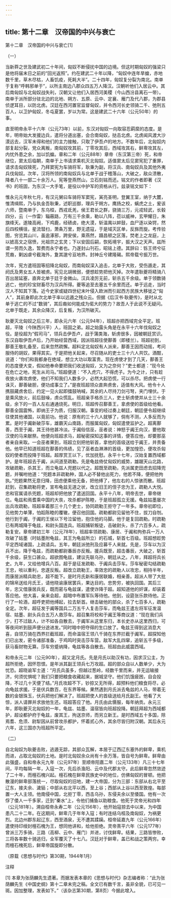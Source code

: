 ```yaml
---
---
---
```

title: 第十二章　汉帝国的中兴与衰亡
---




第十二章　汉帝国的中兴与衰亡[1]



（一）


当新莽之世及建武初二十年间，匈奴不断侵扰中国的边境。但这时期匈奴的强梁只是他将届末日之前的“回光返照”。约在建武二十年以降，“匈奴中连年旱蝗，赤地数千里，草木尽枯，人畜饥疫，死耗大半”。二十四年，匈奴复分裂为南北。南单于复称“呼韩邪单于”，以所主南边八郡众四五万人降汉。汉朝听他们入居云中。其后南匈奴与北匈奴战失利，汉朝又让他们入居西河美稷（今山西汾县离石一带）。南单于派所部分驻北边的北地、朔方、五原、云中、定襄、雁门及代八郡，为郡县侦逻耳目，以防北虏。汉廷在西河置官监督匈奴，并令西河长史领骑二千、弛刑五百人，以卫护匈奴，冬屯夏罢，岁以为常。这是建武二十六年（公元50年）的事。

直至明帝永平十六年（公元73年）以前，东汉对匈奴一向取容忍羁縻的态度。是年，明帝始大发援边兵，遣将分道出塞，会合南匈奴，挞击北虏。北虏闻风渡大沙漠远去，汉军未得和他们的主力接触，只取了伊吾卢的地方。不数年后，北匈奴内部复起分裂，党众离叛，南匈奴攻其前，丁零攻其后，西域攻其右，鲜卑攻其左，内忧外患之余，加以饥蝗。章和二年（公元88年）章帝（东汉第三帝）死，和帝继位，窦太后临朝，南单于上书请求乘机灭北匈奴。适值窦太后见窦宪犯了重罪，请求击匈奴赎死，乃拜窦宪为车骑将军，耿秉为副，将汉兵、南匈奴兵及其他外夷兵伐匈奴。次年，汉将所领的南匈奴兵与北单于战于稽落山，大破之，敌众溃散，降者八十一部二十余万人。宪等登燕然山，立石刻铭而还。铭文的作者即著《汉书》的班固，为东汉一大手笔，是役以中护军的资格从行。兹录铭文如下：





惟永元元年秋七月，有汉元舅曰车骑将军窦宪，寅亮圣明，登翼王室，纳于大麓，惟清缉熙，乃与执金吾耿秉，述职巡御，理兵于朔方。鹰扬之校，螭虎之土，爰该六师，暨南单于，东乌桓，西戎氐羌，侯王君长之群，骁骑三万，元戎轻武，长毂四分，云（一作雷）辎蔽路，万有三千余乘，勒以八阵，莅以威神，玄甲耀日，朱旗绛天。遂陵高阙，下鸡鹿，经碛卤，绝大漠，斩温禺以衅鼓，血尸逐以染锷，然后四校横徂，星流彗扫，萧条万里，野无遗寇，于是域灭区单，反旆而旋。考传验图，穷览其山川，虽逾涿邪，跨安侯，乘燕然，蹑昌顿之区落，焚老上之龙庭，上以摅高文之宿愤，光祖宗之玄灵；下以安固后嗣，恢拓境宇，振大汉之天声。兹所谓一劳而久逸，暂费而永宁者也。乃遂封山刊石，昭铭上德。其辞曰：铄王师兮征荒裔，剿凶虐兮截海外，夐其邈兮亘地界。封神丘兮建隆碣。熙帝载兮振万世。





次年，宪方遣班固等招降北匈奴，而南匈奴深入追击，北单于大败，受伤遁走，其阏氏及男女五人皆被虏。宪见北胡微弱，便想趁势把他灭掉。次年遣耿夔将精骑八百出居延塞，直奔北单于廷于金微山。汉兵凌厉无前，斩杀五千余级。单于领数骑逃亡，他的珍宝财畜尽为汉兵所得。夔等追至去塞五千余里而还。单于远走，当时汉人不知其下落。近今史家或疑四世纪末叶侵入欧洲而引起西方民族大移徙之“匈人”，其前身即此次北单于率以远遁之残众云。但据《后汉书·耿夔传》，是时从北单于逃亡的不过“数骑”，其后裔如何能成为偌大的势力？故吾人于此说不无疑问。北单于既走，其余众降汉，后复叛，为汉所破灭。

耿夔灭北匈奴之后三年，即永元六年（公元94年），班超亦把西域完全平定。班超，平陵（今陕西兴平）人，班固之弟。超之始露头角是在永平十六年伐匈奴之役。是役超为“假司马”，领兵击伊吾卢，战于蒲类海，斩虏很多，因被朝廷赏识。东汉自取伊吾卢后，乃开始经营西域，因派班超往使鄯善（即楼兰）。班超初到，鄯善王敬礼备至，后来忽然疏懈。超料定北匈奴有人派来，鄯善王因而动摇，考问服侍的胡奴，果得其实。于是把他关起来，尽召随从的吏士三十六人共饮。酒酣，说道：“你们和我都身在绝域，想立大功以取富贵。现在虏使才到了几天，鄯善王的态度便大变，假如他奉命要把我们收送匈奴，又为之奈何？”吏士都道：“现今处在危亡之地，死生从司马。”班超便道：“不入虎穴，不得虎子。为今之计，只有趁夜放火袭攻虏使，他们不知我们人数多少，必然大起恐慌，可以杀尽。把虏使一行诛灭，鄯善破胆，便功成事立了。”是夜班超领众直奔虏舍，适值有大风。他令十人携鼓藏虏舍后，约定一见火起即擂鼓呐喊，其余的人尽持刀剑弓弩，夹门埋伏。于是乘风放火，前后鼓噪，虏众慌乱。班超亲手格杀三人，吏士斩虏使并从士三十余级，余下的一百人左右通通烧死。明日，班超传召鄯善王，拿虏使的首级给他看。鄯善全国震怖，即纳王子为质，归服汉朝。事变的经过奏上朝廷，朝廷便令超继续往使其他诸国，以竟前功。他说：原有的三十六人就够了，倘有不测，人多反而为累。是时于阗新破莎车，雄霸天山南路，而服属匈奴，匈奴遣使监护之。超离鄯善，西至于阗，其王待他甚冷淡。于阗俗信巫，巫者说：神怒于阗王向汉，要他取汉使的马来献祭。他便向班超求马，超秘密探知这事的详情，便答应他，却要那巫者亲自来取。一会巫者果到，班超立刻把他斩首，拿他的首级送给于阗王，并责备他。他早已知道班超在鄯善的伟绩，见了巫者血淋淋的首级，更加惶恐，便攻杀匈奴的使者而投降于班超。超厚赏王以下，优加抚慰。永平十七年，汉始复置西域都护。是年班超去于阗，从间道至疏勒。先是龟兹倚仗匈奴的威势，雄踞天山北路，攻破疏勒，杀其王，而立龟兹人兜题以代之。超既至疏勒，先派属吏田虑去招降兜题，并嘱咐他道：“兜题本非疏勒种，国人必不替他出死力，他若不降，便把他拘执。”兜题果然无意归降，田虑便乘他无备，把他缚了，他左右的人惊骇而散。班超赶到，召集疏勒将吏，宣布龟兹无道之状，改立旧王的侄子忠为王，疏勒人大悦。忠和官属请杀兜题，班超却把他放了遣送回国。永平十八年，明帝去世，章帝继位。龟兹和焉耆乘中国的大丧，攻杀都护陈睦，于是班超孤立无援。龟兹姑墨屡次出兵攻疏勒，班超率着那三十几个吏士，协同疏勒王拒守了一年多。章帝初即位，见他势力单薄，怕蹈陈睦的覆辙，便召他回国。疏勒都尉见留他不住，拔刀自刎。他行到于阗，于阗的王侯以下号泣留他，抱住他的马脚。他于是复回疏勒。时疏勒已有两城降于龟兹，和尉头国连兵。班超捕斩叛徒，击破尉头，杀了六百多人，疏勒复安。章帝建初三年（公元78年），班超率领疏勒、康居、于阗和拘弥兵一万人攻破了姑墨（时姑墨附龟兹，其王为龟兹所立）的石城，斩首七百级。班超想趁势平定西域诸国，上疏请兵。五年，朝廷派弛刑及应募千人来就。先是，莎车以为汉兵不出，降于龟兹，而疏勒都尉番辰亦反叛。援兵既至，超击番辰，大破之，斩首千余级，获生口甚众。超欲图龟兹，建议先联乌孙，朝廷从之。八年，拜超将兵长史。九年，又给他增兵八百。超于是征发疏勒、于阗兵击莎车。莎车秘密勾结疏勒王忠，啖以重利，忠遂反叛。超改立疏勒王，率效忠的疏勒人以攻忠，相持半年，而康居派精兵助忠，超不能下。是时月氏新和康居联婚，相亲善。超派人带了大批的锦帛送给月氏王，请他晓谕康居罢兵，果达目的。忠势穷，被执回国。其后三年，忠又借康居兵反，既而密与龟兹谋，遣使诈降于超。超知道他的奸谋，却装着答应他。他大喜，亲来会超，超暗中布置军队等待他。他到，设筵张乐款待他。正行了一轮酒，超呼吏把他缚起，拉去斩首。继击破他的部众，杀了七百多人，疏勒全定。次年，超征发于阗等国兵二万五千人复击莎车，而龟兹王遣左将军征发温宿、姑墨、尉头兵合五万人救莎车。超召集将校和于阗王等商议道：“现在我们兵少，打不过敌人，计不如各自散去，于阗军从这里东归，本长史亦从这里西归，可等夜间听到鼓声便分途进发。”同时暗中把夺得的生口放了。龟兹王得到这消息大喜，自领万骑在西界拦截班超，而命温宿王领八千骑在东界拦截于阗军。超探知他们已出发，密令诸部准备，于鸡鸣时突击莎车营。敌军大乱四窜，追斩五千多级，获马畜财物无算。莎车穷蹙纳降，龟兹等各自散去。班超由此威震西域。

和帝永元二年（公元90年），超又定月氏。先是月氏以助汉有功，因求汉公主，为超所拒绝，因怀怨恨。是年派其副王领兵七万攻超。超的部众自以人数单少，大为忧恐。超晓谕军士道：“月氏兵虽多，但越过葱岭，经数千里而来，并无运输接济，何须忧惧呢？我们只要把粮食收藏起来，据城坚守。他们饥饿疲困，自会投降，不过几十天便了结。”月氏攻超不下，钞掠又无所得，超预料他们粮食将尽，必向龟兹求援。于是伏兵数百，在东界等候。果然遇到月氏派去龟兹的人马，带着无数的金银珠玉，伏兵把他们解决了。班超把使人的首级送给月氏副王。他看了大惊，派人请罪并求放他生还。班超答应了他。月氏由此慑服，每年纳贡。永元三年，即耿夔灭北匈奴的一年，龟兹、姑墨、温宿皆向班超投降。朝廷拜超为西域都护，超设都护府于龟兹，废其王，拘送京师，而另立新王。是时西域五十多国，除焉耆、危须、尉犁因从前曾攻杀都护，怀着贰心外，其余尽皆归附汉朝。其后永元六年，这三国亦为班超所平定。





（二）


自北匈奴为耿夔击败，逃遁无踪，其部众瓦解，本居于辽西辽东塞外的鲜卑，乘机而进，占取北匈奴的土地。是时北匈奴余众尚有十余万落，皆自号为鲜卑。鲜卑由此强盛，自和帝永元九年（公元97年）至顺帝阳嘉二年（公元133年）凡三十七年间，平均每隔一年，入寇一次，先后杀渔阳、云中及代郡太守。此后鲜卑忽然敛迹了二十年，而檀石槐兴起。檀石槐在鲜卑民族史中的地位，仿佛匈奴的冒顿。他把散漫的鲜卑部落统一，尽取匈奴的旧地，建一大帝国，分为三部：东部从右北平至辽东，接夫余、濊貊；中部从右北平以西，至上谷；西部从上谷以西至敦煌。每部置一大人主领。他南侵中国，北拒丁零，西击乌孙，东侵夫余以至倭国。他有一次俘了倭人一千多家，迁到“秦水”上，令他们捕鱼以助粮食。他死于灵帝光和四年（公元181年）。溯自桓帝永寿二年（公元156年），他开始寇掠去中以来，为中国患凡二十二年。在这期间，鲜卑几于年年入寇；有时连结乌桓及南匈奴，为祸更烈。北边州郡东起辽东，西至酒泉，无不遭其蹂躏。桓帝延嘉九年（公元166年）遣使持印绶封檀石槐为王，想同他讲和，给他拒绝。灵帝熹平六年（公元177年）曾派三万多骑，三路（高柳、云中、雁门）并进，讨伐鲜卑。结果，三路皆惨败，三将各率数十骑逃归，全军覆灭了十七八。汉廷对于鲜卑，盖已和战之策两穷。幸而檀石槐死后，鲜卑帝国旋即分散。





（原载《思想与时代》第30期，1944年1月）


注释

[1] 本章为张荫麟先生遗著。而据发表本章的《思想与时代》杂志编者称：“此为张荫麟先生《中国史纲》第十二章未完之稿。全文已有数千言，虽非全貌，已可见一斑。因加整理，发表如下。”（该杂志第30期，第8页）今据此增入。